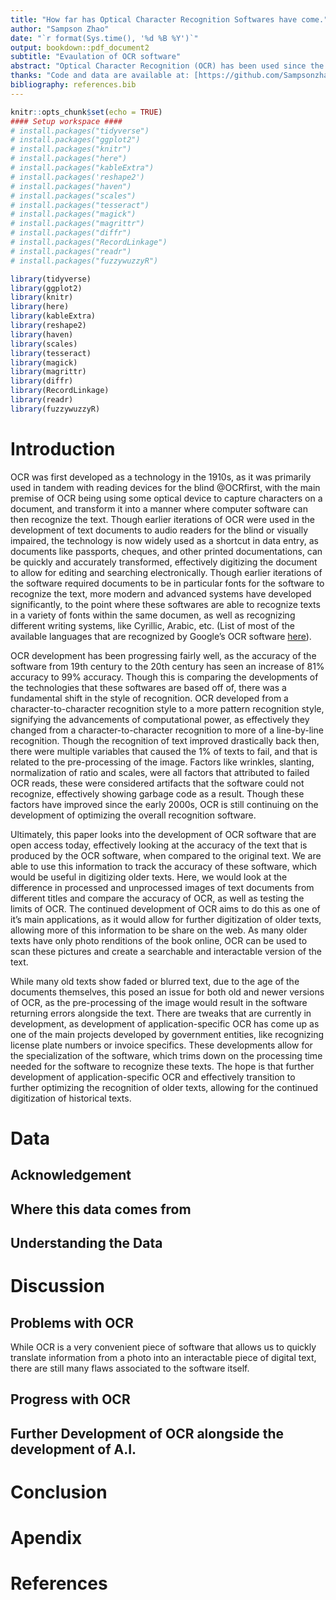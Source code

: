```yaml
---
title: "How far has Optical Character Recognition Softwares have come."
author: "Sampson Zhao"
date: "`r format(Sys.time(), '%d %B %Y')`"
output: bookdown::pdf_document2
subtitle: "Evaulation of OCR software"
abstract: "Optical Character Recognition (OCR) has been used since the 1930s as a way to recognize standardized text from a photo. This technology has greatly developed throughout the ages, and is now widely used in data entry from printed data, like passports, invoices, etc. Though the earlier versions of OCR required the text to have a set font for recognition, modern iterations of this has developed enough to recognize multiple fonts as well as different writing systems. This project focuses on the accuracy of modern OCR systems, like blank and blank, and will compare the accuracy of the produced text to the originals. (conclusion) Though the softwares..."
thanks: "Code and data are available at: [https://github.com/Sampsonzhao/OCR-final](https://github.com/Sampsonzhao/OCR-final)."
bibliography: references.bib
---
```


```r
knitr::opts_chunk$set(echo = TRUE)
#### Setup workspace ####
# install.packages("tidyverse")
# install.packages("ggplot2")
# install.packages("knitr")
# install.packages("here")
# install.packages("kableExtra") 
# install.packages('reshape2')
# install.packages("haven")
# install.packages("scales")
# install.packages("tesseract")
# install.packages("magick")
# install.packages("magrittr")
# install.packages("diffr")
# install.packages("RecordLinkage")
# install.packages("readr")
# install.packages("fuzzywuzzyR")

library(tidyverse)
library(ggplot2)
library(knitr)
library(here)
library(kableExtra)
library(reshape2)
library(haven)
library(scales)
library(tesseract)
library(magick)
library(magrittr)
library(diffr)
library(RecordLinkage)
library(readr)
library(fuzzywuzzyR)
```

\newpage

<!-- OCRfirst: https://archive.org/details/historyofocropti0000scha/page/n5/mode/2up -->

# Introduction
OCR was first developed as a technology in the 1910s, as it was primarily used in tandem with reading devices for the blind @OCRfirst, with the main premise of OCR being using some optical device to capture characters on a document, and transform it into a manner where computer software can then recognize the text. Though earlier iterations of OCR were used in the development of text documents to audio readers for the blind or visually impaired, the technology is now widely used as a shortcut in data entry, as documents like passports, cheques, and other printed documentations, can be quickly and accurately transformed, effectively digitizing the document to allow for editing and searching electronically. Though earlier iterations of the software required documents to be in particular fonts for the software to recognize the text, more modern and advanced systems have developed significantly, to the point where these softwares are able to recognize texts in a variety of fonts within the same documen, as well as recognizing different writing systems, like Cyrillic, Arabic, etc. (List of most of the available languages that are recognized by Google’s OCR software [here]( https://support.google.com/drive/answer/176692#zippy=%2Csupported-languages)). 

OCR development has been progressing fairly well, as the accuracy of the software from 19th century to the 20th century has seen an increase of 81% accuracy to 99% accuracy. Though this is comparing the developments of the technologies that these softwares are based off of, there was a fundamental shift in the style of recognition. OCR developed from a character-to-character recognition style to a more pattern recognition style, signifying the advancements of computational power, as effectively they changed from a character-to-character recognition to more of a line-by-line recognition. Though the recognition of text improved drastically back then, there were multiple variables that caused the 1% of texts to fail, and that is related to the pre-processing of the image. Factors like wrinkles, slanting, normalization of ratio and scales, were all factors that attributed to failed OCR reads, these were considered artifacts that the software could not recognize, effectively showing garbage code as a result. Though these factors have improved since the early 2000s, OCR is still continuing on the development of optimizing the overall recognition software. 

Ultimately, this paper looks into the development of OCR software that are open access today, effectively looking at the accuracy of the text that is produced by the OCR software, when compared to the original text. We are able to use this information to track the accuracy of these software, which would be useful in digitizing older texts. Here, we would look at the difference in processed and unprocessed images of text documents from different titles and compare the accuracy of OCR, as well as testing the limits of OCR. The continued development of OCR aims to do this as one of it’s main applications, as it would allow for further digitization of older texts, allowing more of this information to be share on the web. As many older texts have only photo renditions of the book online, OCR can be used to scan these pictures and create a searchable and interactable version of the text. 

While many old texts show faded or blurred text, due to the age of the documents themselves, this posed an issue for both old and newer versions of OCR, as the pre-processing of the image would result in the software returning errors alongside the text. There are tweaks that are currently in development, as development of application-specific OCR has come up as one of the main projects developed by government entities, like recognizing license plate numbers or invoice specifics. These developments allow for the specialization of the software, which trims down on the processing time needed for the software to recognize these texts. The hope is that further development of application-specific OCR and effectively transition to further optimizing the recognition of older texts, allowing for the continued digitization of historical texts.

# Data
## Acknowledgement
## Where this data comes from
## Understanding the Data
# Discussion
## Problems with OCR
While OCR is a very convenient piece of software that allows us to quickly translate information from a photo into an interactable piece of digital text, there are still many flaws associated to the software itself. 

## Progress with OCR
## Further Development of OCR alongside the development of A.I.
# Conclusion
# Apendix
# References

